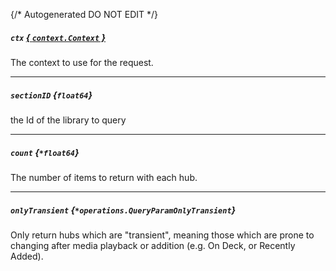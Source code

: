 {/* Autogenerated DO NOT EDIT  */}

##### `ctx` [*{ `context.Context` }*](https://pkg.go.dev/context#Context)
The context to use for the request.

---
##### `sectionID` *{`float64`}*
the Id of the library to query

---
##### `count` *{`*float64`}*
The number of items to return with each hub.

---
##### `onlyTransient` *{`*operations.QueryParamOnlyTransient`}*
Only return hubs which are "transient", meaning those which are prone to changing after media playback or addition (e.g. On Deck, or Recently Added).

<Collapsible openLabel={Labels.showProperties} closeLabel={Labels.hideProperties}>
  <QueryParamOnlyTransient />
</Collapsible>

